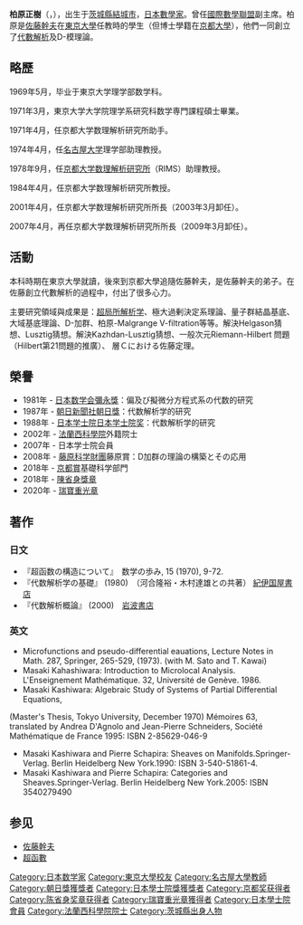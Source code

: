 {{Infobox scientist
| name              = 柏原正樹
| image             = Masaki Kashiwara.jpg
| image_size        = 220px
| alt               = 
| caption           = 柏原正樹
| native_name       = 柏原 正樹
| native_name_lang   = ja
| birth_date        = {{birth date|1947|1|30}}
| birth_place       = {{JPN}}[[茨城縣|茨城縣]][[結城市|結城市]]
| death_date        = 
| death_place       = 
| residence         = 
| citizenship       = 
| nationality       = {{JPN}}
| fields            = [[數學|數學]]
| workplaces        = [[京都大學|京都大學]]數理解析研究所<br>[[名古屋大學|名古屋大學]]
| alma_mater        = [[東京大學|東京大學]]
| doctoral_advisor  = [[佐藤幹夫|佐藤幹夫]]
| academic_advisors = 
| doctoral_students = 
| notable_students  = 
| known_for         = [[代數解析|代數解析]]<br>D-模理論
| author_abbrev_bot = 
| author_abbrev_zoo = 
| influences        = 
| influenced        = 
| awards            = [[彌永獎|彌永獎]]（1981）<br>[[朝日獎|朝日獎]]（1987）<br>[[日本学士院奖|日本学士院奖]]（1988）<br>[[藤原獎|藤原獎]]（2008）<br>[[京都獎|京都獎]]（2018）<br>[[陈省身奖章|陈省身奖章]]（2018）<br>[[瑞寶章|瑞寶重光章]]（2020）
| signature_alt     = 
| footnotes         = 
| spouse            = 
}}
{{Japanese|japanese=柏原 正樹|kana=かしわら まさき|romaji=Kashiwara Masaki}}

'''柏原正樹'''（{{jpn|j=柏原 正樹|hg=かしわら まさき|rm=Kashiwara Masaki}}，{{bd|1947年|1月30日}}），出生于[[茨城縣|茨城縣]][[結城市|結城市]]，[[日本|日本]][[數學家|數學家]]。曾任[[國際數學聯盟|國際數學聯盟]]副主席。柏原是[[佐藤幹夫|佐藤幹夫]]在[[東京大學|東京大學]]任教時的學生（但博士學籍在[[京都大學|京都大學]]），他們一同創立了[[代數解析|代數解析]]及D-模理論。

==略歷==
1969年5月，毕业于東京大学理学部数学科。

1971年3月，東京大学大学院理学系研究科数学専門課程碩士畢業。

1971年4月，任京都大学数理解析研究所助手。

1974年4月，任[[名古屋大学|名古屋大学]]理学部助理教授。

1978年9月，任[[京都大学数理解析研究所|京都大学数理解析研究所]]（RIMS）助理教授。

1984年4月，任京都大学数理解析研究所教授。

2001年4月，任京都大学数理解析研究所所長（2003年3月卸任）。

2007年4月，再任京都大学数理解析研究所所長（2009年3月卸任）。

==活動==
本科時期在東京大學就讀，後來到京都大學追隨佐藤幹夫，是佐藤幹夫的弟子。在佐藤創立代數解析的過程中，付出了很多心力。

主要研究領域與成果是：[[超局所解析学|超局所解析学]]、極大過剰決定系理論、量子群結晶基底、大域基底理論、D-加群、柏原-Malgrange V-filtration等等。解決Helgason猜想、Lusztig猜想。解決Kazhdan-Lusztig猜想、一般次元Riemann-Hilbert 問題（Hilbert第21問題的推廣）、 層Ｃにおける佐藤定理。

==榮譽==
* 1981年 - [[日本数学会|日本数学会]][[彌永獎|彌永獎]]：偏及び擬微分方程式系の代数的研究
* 1987年 - [[朝日新闻社|朝日新聞社]][[朝日獎|朝日獎]]：代数解析学的研究
* 1988年 - [[日本学士院|日本学士院]][[日本学士院奖|日本学士院奖]]：代数解析学的研究
* 2002年 - [[法蘭西科學院|法蘭西科學院]]外籍院士
* 2007年 - 日本学士院会員
* 2008年 - [[藤原科学財團|藤原科学財團]]藤原賞：D加群の理論の構築とその応用
* 2018年 - [[京都賞|京都賞]]基礎科学部門
* 2018年 - [[陳省身獎章|陳省身獎章]]
* 2020年 - [[瑞寶章|瑞寶重光章]]

== 著作 ==
=== 日文 ===
*『超函数の構造について』　数学の歩み, 15 (1970), 9-72.
*『代数解析学の基礎』 (1980)　（河合隆裕・木村達雄との共著） [[紀伊国屋書店|紀伊国屋書店]]
*『代数解析概論』 (2000)　[[岩波書店|岩波書店]]

=== 英文 ===
* Microfunctions and pseudo-differential eauations, Lecture Notes in Math. 287, Springer, 265-529, (1973). (with M. Sato and T. Kawai)
* Masaki Kahashiwara: Introduction to Microlocal Analysis. L'Enseignement Mathématique. 32, Université de Genève. 1986.
* Masaki Kashiwara: Algebraic Study of Systems of Partial Differential Equations,
(Master's Thesis, Tokyo University, December 1970) Mémoires 63, translated by Andrea D'Agnolo and Jean-Pierre Schneiders, Société Mathématique de France 1995: ISBN 2-85629-046-9
* Masaki Kashiwara and Pierre Schapira: Sheaves on Manifolds.Springer-Verlag. Berlin Heidelberg New York.1990: ISBN 3-540-51861-4.
* Masaki Kashiwara and Pierre Schapira: Categories and Sheaves.Springer-Verlag. Berlin Heidelberg New York.2005: ISBN 3540279490

== 参见 ==
* [[佐藤幹夫|佐藤幹夫]]
* [[超函數|超函數]]

{{京都奖获得者|basic-sciences}}
{{陈省身奖章获得者}}

{{Authority control}}
{{DEFAULTSORT:Kashiwara}}
[[Category:日本数学家|Category:日本数学家]]
[[Category:東京大學校友|Category:東京大學校友]]
[[Category:名古屋大學教師|Category:名古屋大學教師]]
[[Category:朝日獎獲獎者|Category:朝日獎獲獎者]]
[[Category:日本學士院獎獲獎者|Category:日本學士院獎獲獎者]]
[[Category:京都奖获得者|Category:京都奖获得者]]
[[Category:陈省身奖章获得者|Category:陈省身奖章获得者]]
[[Category:瑞寶重光章獲得者|Category:瑞寶重光章獲得者]]
[[Category:日本學士院會員|Category:日本學士院會員]]
[[Category:法蘭西科學院院士|Category:法蘭西科學院院士]]
[[Category:茨城縣出身人物|Category:茨城縣出身人物]]